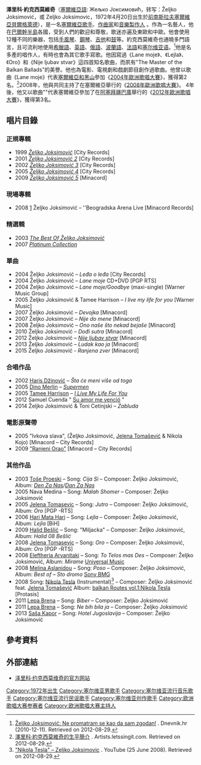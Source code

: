 {{多個問題|
{{blpsources|time=2013-10-27T12:07:42+00:00}}
{{expand|time=2013-10-27T12:07:42+00:00}}
}}
{{Infobox musical artist
| name                = 泽里科·约克西莫维奇<br/>{{lang|sr|Жељко Јоксимовић}}<br/>Željko Joksimović
| image               = Željko Joksimović (Eurovision Song Contest 2012) 2.jpg
| caption             = 泽里科·约克西莫维奇(摄于2012年)
| image_size          = 220px
| background          = solo_singer
| birth_name=          Жељко Јоксимовић               
| birth_date          = {{Birth date and age|df=yes|1972|4|20|}}
| birth_place         = [[南斯拉夫社会主义联邦共和国|前南斯拉夫]][[塞尔维亚社会主义共和国|塞尔维亚]][[贝尔格莱德|贝尔格莱德]]
| origin              = [[瓦列沃|瓦列沃]]
| instrument          = {{link-en|擅长多乐器艺人|Multi-instrumentalist|多种乐器}}
| genre               = [[流行-民謠|流行-民謠]]，[[巴爾幹半島民俗抒情樂|巴爾幹半島民俗抒情樂]]，[[流行音樂|流行]]，[[搖滾樂|搖滾]]，[[民間音樂|民間音樂]]，Ethnic，Applied Music
| occupation          = [[歌手|歌手]]，[[作曲家|作曲家]]，[[音乐家|音乐家]]，[[改編曲|音乐改编人]]，[[音乐制作人|音乐制作人]]
| years_active        =
| label               = Minacord, Hayat Production
| associated_acts     =
| website             = [http://www.zeljkojoksimovic.com/ www.zeljkojoksimovic.com]
| notable_instruments = 多达11种不同的乐器
}}

'''澤里科·約克西莫維奇'''（[[塞爾維亞語|塞爾維亞語]]: Жељко Јоксимовић，转写：Željko Joksimović，或 Zeljko Joksimovic，1972年4月20日出生於[[南斯拉夫社會主義聯邦共和國|前南斯拉夫]][[塞爾維亞社會主義共和國|塞爾維亞]][[貝爾格萊德|貝爾格萊德]]），是一名[[塞爾維亞人|塞爾維亞]][[歌手|歌手]]、[[作曲家|作曲家]]和[[音樂製作人|音樂製作人]] 。作為一名藝人，他在[[巴爾幹半島|巴爾幹半島]]各國，受到人們的歡迎和尊敬，歌迷亦遍及東歐和中歐。他會使用12種不同的樂器，包括[[手風琴|手風琴]]、[[鋼琴|鋼琴]]、[[吉他|吉他]]和[[鼓|鼓]]等。約克西莫維奇也通曉多門語言，且可流利地使用[[希臘語|希臘語]]、[[英語|英語]]、[[俄語|俄語]]、[[波蘭語|波蘭語]]、[[法語|法語]]和[[塞尔维亚语|塞尔维亚语]]。<ref>[http://dnevnik.hr/showbizz/glazba/najzgodniji-pjevac-na-balkanu-zeljko-joksimovic-zapalio-arenu.html Željko Joksimović: Ne promatram se kao da sam zgodan!] {{Wayback|url=http://dnevnik.hr/showbizz/glazba/najzgodniji-pjevac-na-balkanu-zeljko-joksimovic-zapalio-arenu.html |date=20201121220231 }}. Dnevnik.hr (2010-12-11). Retrieved on 2012-08-29.</ref>他是名多產的唱作人，有時也會為其它歌手寫歌。他因寫過《Lane moje》、《Lejla》、《Oro》和《Nije ljubav stvar》這四首知名歌曲，而夙有"The Master of the Balkan Ballads"的美譽。他也為電影、電視劇和戲劇節目創作過歌曲。他曾以歌曲《Lane moje》代表[[塞爾維亞和黑山|塞爾維亞和黑山]]參加《[[2004年歐洲歌唱大賽|2004年歐洲歌唱大賽]]》，獲得第2名。<ref>[http://artists.letssingit.com/zeljko-joksimovic-23nqm/biography 澤里科·約克西莫維奇的生平簡介] {{Wayback|url=http://artists.letssingit.com/zeljko-joksimovic-23nqm/biography |date=20091226025541 }}. Artists.letssingit.com. Retrieved on 2012-08-29.</ref>2008年，他與{{link-en|約瓦娜·延科維奇|Jovana Janković}}共同主持了在塞爾維亞舉行的《[[2008年歐洲歌唱大賽|2008年歐洲歌唱大賽]]》。 4年後，他又以歌曲"{{link-en|Nije ljubav stvar|Nije ljubav stvar}}"代表塞爾維亞參加了在[[阿塞拜疆|阿塞拜疆]][[巴庫|巴庫]]舉行的《[[2012年歐洲歌唱大賽|2012年歐洲歌唱大賽]]》，獲得第3名。

==唱片目錄==

===正規專輯===
* 1999 ''[[Amajlija_(album)|Željko Joksimović]]'' [City Records]
* 2001 ''[[Vreteno|Željko Joksimović 2]]'' [City Records]
* 2002 ''[[111_(Željko_Joksimović_album)|Željko Joksimović 3]]'' [City Records]
* 2005 ''[[IV_(Željko_Joksimović_album)|Željko Joksimović 4]]'' [City Records]
* 2009 ''[[Ljubavi_(album)|Željko Joksimović 5]]'' [Minacord]

===現場專輯===
* 2008 [http://www.yu4you.com/items/sr/dvd/item_1454.html] {{Wayback|url=http://www.yu4you.com/items/sr/dvd/item_1454.html |date=20080430021817 }} Željko Joksimović – ''Beogradska Arena Live [Minacord Records]

===精選輯===
* 2003 ''[[The_Best_Of_Željko_Joksimović|The Best Of Željko Joksimović]]''
* 2007 ''[[Platinum_Collection_(Željko_Joksimović)|Platinum Collection]]''

===單曲===
* 2004 Željko Joksimović – ''Leđa o leđa'' [City Records]
* 2004 Željko Joksimović – ''Lane moje'' CD+DVD [PGP RTS]
* 2004 Željko Joksimović – ''Lane moje/Goodbye'' (maxi-single) [Warner Music Group]
* 2005 Željko Joksimović & Tamee Harrison – ''I live my life for you'' [Warner Music]
* 2007 Željko Joksimović – ''Devojka'' [Minacord]
* 2007 Željko Joksimović – ''Nije do mene'' [Minacord]
* 2008 Željko Joksimović – ''Ono naše što nekad bejaše'' [Minacord]
* 2010 Željko Joksimović – ''Dođi sutra'' [Minacord]
* 2012 Željko Joksimović – ''[[Nije_ljubav_stvar|Nije ljubav stvar]]'' [Minacord]
* 2013 Željko Joksimović – ''Ludak kao ja'' [Minacord]
* 2015 Željko Joksimović - ''Ranjena zver'' [Minacord]

===合唱作品===
* 2002 [[Haris_Džinović|Haris Džinović]] – ''Šta će meni više od toga''
* 2005 [[Dino_Merlin|Dino Merlin]] – [https://www.youtube.com/watch?v=6RthiQ-4qqI ''Supermen''] {{Wayback|url=https://www.youtube.com/watch?v=6RthiQ-4qqI |date=20111115231213 }}
* 2005 [[Tamee_Harrison|Tamee Harrison]] – [https://www.youtube.com/watch?v=E0UefbxaMNg ''I Live My Life For You''] {{Wayback|url=https://www.youtube.com/watch?v=E0UefbxaMNg |date=20120826130352 }}
* 2012 Samuel Cuenda " [https://www.youtube.com/watch?v=0sbluWA64Ww Su amor me venció] {{Wayback|url=https://www.youtube.com/watch?v=0sbluWA64Ww |date=20200831043600 }}"
* 2014 Željko Joksimović & Toni Cetinjski – ''Zabluda''

===電影原聲帶===
* 2005 "Ivkova slava", (Željko Joksimović, [[Jelena_Tomašević|Jelena Tomašević]] & Nikola Kojo) [Minacord – City Records]
* 2009 [https://www.youtube.com/watch?v=i6WMXsXT-Tk "Ranjeni Orao"] {{Wayback|url=https://www.youtube.com/watch?v=i6WMXsXT-Tk |date=20130730224542 }} [Minacord – City Records]

===其他作品===
* 2003 [[Toše_Proeski|Toše Proeski]] – Song: ''Cija Si'' – Composer: Željko Joksimović, Album: ''[[Den_Za_Nas|Den Za Nas]]/[[Dan_Za_Nas|Dan Za Nas]]''
* 2005 Nava Medina – Song: ''Malah Shomer'' – Composer: Željko Joksimović
* 2005 [[Jelena_Tomasevic|Jelena Tomasevic]] – Song: ''Jutro'' – Composer: Željko Joksimović, Album: ''Oro'' [PGP -RTS]
* 2006 [[Hari_Mata_Hari|Hari Mata Hari]] – Song: ''Lejla'' – Composer: Željko Joksimović, Album: ''Lejla'' [BiH]
* 2009 [[Halid_Bešlić|Halid Bešlić]] – Song: "Miljacka" – Composer: Željko Joksimović, Album: ''Halid 08 Bešlić''
* 2008 [[Jelena_Tomasevic|Jelena Tomasevic]] – Song: ''Oro'' – Composer: Željko Joksimović, Album: ''Oro'' [PGP -RTS]
* 2008 [[Eleftheria_Arvanitaki|Eleftheria Arvanitaki]] – Song: ''To Telos mas Des'' – Composer: Željko Joksimović, Album: ''Mirame'' [[Universal_Music|Universal Music]]
* 2008 [[Melina_Aslanidou|Melina Aslanidou]] – Song: ''Poso'' – Composer: Željko Joksimović, Album: ''Best of – Sto dromo'' [[Sony_BMG|Sony BMG]]
*2008 Song: [[Nikola_Tesla|Nikola Tesla]] (Instrumental)<ref>[https://www.youtube.com/watch?v=XeOLAEGibag&feature=related "Nikola Tesla" – Zeljko Joksimovic] {{Wayback|url=https://www.youtube.com/watch?v=XeOLAEGibag&feature=related |date=20211205145244 }}. YouTube (25 June 2008). Retrieved on 2012-08-29.</ref> – Composer: Željko Joksimović feat. [[Jelena_Tomašević|Jelena Tomašević]] Album: [http://www.myspace.com/balkanroutes balkan Routes vol.1:Nikola Tesla] {{Wayback|url=http://www.myspace.com/balkanroutes |date=20201121150647 }}[Protasis]
* 2011 [[Lepa_Brena|Lepa Brena]] – Song: ''Biber'' – Composer: Željko Joksimović
* 2011 [[Lepa_Brena|Lepa Brena]] – Song: ''Ne bih bila ja'' – Composer: Željko Joksimović
* 2013 [[Saša_Kapor|Saša Kapor]] – Song: ''Hotel Jugoslavija'' – Composer: Željko Joksimović
== 參考資料==
{{Reflist}}

== 外部連結 ==
{{commons category|Željko Joksimović}}
* [http://www.zeljkojoksimovic.com/ 泽里科·约克西莫维奇的官方网站] {{Wayback|url=http://www.zeljkojoksimovic.com/ |date=20180618003825 }}

{{欧洲歌唱大赛}}
{{Authority control}}
{{DEFAULTSORT:Joksimovic, Zeljko}}
[[Category:1972年出生|Category:1972年出生]]
[[Category:塞尔维亚男歌手|Category:塞尔维亚男歌手]]
[[Category:塞尔维亚流行音乐歌手|Category:塞尔维亚流行音乐歌手]]
[[Category:塞尔维亚流行民谣歌手|Category:塞尔维亚流行民谣歌手]]
[[Category:塞尔维亚创作歌手|Category:塞尔维亚创作歌手]]
[[Category:欧洲歌唱大赛参赛者|Category:欧洲歌唱大赛参赛者]]
[[Category:欧洲歌唱大赛主持人|Category:欧洲歌唱大赛主持人]]